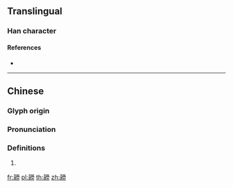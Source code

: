 {{character info/new}}
==Translingual==

===Han character===
{{Han char|rn=189|rad=高|as=12|sn=22|four=|canj=YBFFS|ids=⿰高勞}}

====References====
* {{Han ref|kx=1452.130|dkj=45340|dj=1982.210|hdz=74595.090|uh=9ADD|ud=39645}}

----

==Chinese==
{{zh-forms}}

===Glyph origin===
{{Han etym}}

===Pronunciation===
{{zh-pron
|m=lào
|c=
|h=pfs=
|md=
|mn=
|w=
|mc=y
|oc=y
|cat=
}}

===Definitions===
{{zh-hanzi}}

# {{rfdef|lang=zh}}

[[fr:髝]]
[[pl:髝]]
[[th:髝]]
[[zh:髝]]